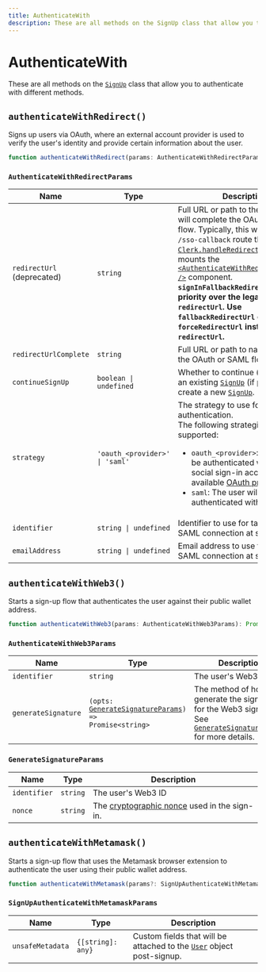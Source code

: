 ---
title: AuthenticateWith
description: These are all methods on the SignUp class that allow you to authenticate with different methods.
---

# AuthenticateWith

These are all methods on the [`SignUp`][signup-ref] class that allow you to authenticate with different methods.

## `authenticateWithRedirect()`

Signs up users via OAuth, where an external account provider is used to verify the user's identity and provide certain information about the user.

```typescript
function authenticateWithRedirect(params: AuthenticateWithRedirectParams): Promise<void>;
```

### `AuthenticateWithRedirectParams`

| Name | Type | Description |
| --- | --- | --- |
| `redirectUrl` (deprecated) | `string` | Full URL or path to the route that will complete the OAuth or SAML flow. Typically, this will be a simple `/sso-callback` route that calls [`Clerk.handleRedirectCallback`](/docs/references/javascript/clerk/handle-navigation#handle-redirect-callback) or mounts the [`<AuthenticateWithRedirectCallback />`](/docs/components/control/authenticate-with-callback) component. **`signInFallbackRedirectUrl` has priority over the legacy `redirectUrl`. Use `fallbackRedirectUrl` or `forceRedirectUrl` instead of `redirectUrl`.** |
| `redirectUrlComplete` | `string` | Full URL or path to navigate after the OAuth or SAML flow completes. |
| `continueSignUp` | `boolean \| undefined` | Whether to continue (i.e. PATCH) an existing [`SignUp`][signup-ref] (if present) or create a new [`SignUp`][signup-ref]. |
| `strategy` | `'oauth_<provider>' \| 'saml'` | The strategy to use for authentication.<br />The following strategies are supported:<br /><ul><li>`oauth_<provider>`: The user will be authenticated with their social sign-in account. See available [OAuth providers](/docs/references/javascript/types/oauth#o-auth-provider).</li><li>`saml`: The user will be authenticated with SAML.</li></ul> |
| `identifier` | `string \| undefined` | Identifier to use for targeting a SAML connection at sign-up. |
| `emailAddress` | `string \| undefined` | Email address to use for targeting a SAML connection at sign-up. |

## `authenticateWithWeb3()`

Starts a sign-up flow that authenticates the user against their public wallet address.

```typescript
function authenticateWithWeb3(params: AuthenticateWithWeb3Params): Promise<SignUpResource>;
```

### `AuthenticateWithWeb3Params`

| Name | Type | Description |
| --- | --- | --- |
| `identifier` | `string` | The user's Web3 ID |
| `generateSignature` | <code>(opts: [GenerateSignatureParams](#generate-signature-params)) => Promise\<string\></code> | The method of how to generate the signature for the Web3 sign-in. See [`GenerateSignatureParams`](#generate-signature-params) for more details. |

### `GenerateSignatureParams`

| Name | Type | Description |
| --- | --- | --- |
| `identifier` | `string` | The user's Web3 ID |
| `nonce` | `string` | The [cryptographic nonce](https://en.wikipedia.org/wiki/Cryptographic_nonce) used in the sign-in. |

## `authenticateWithMetamask()`

Starts a sign-up flow that uses the Metamask browser extension to authenticate the user using their public wallet address.

```typescript
function authenticateWithMetamask(params?: SignUpAuthenticateWithMetamaskParams): Promise<SignUpResource>;
```

### `SignUpAuthenticateWithMetamaskParams`

| Name | Type | Description |
| --- | --- | --- |
| `unsafeMetadata` | `{[string]: any}` | Custom fields that will be attached to the [`User`](/docs/references/javascript/user/user) object post-signup. |

[signup-ref]: /docs/references/javascript/sign-up/sign-up
